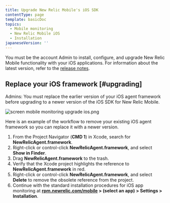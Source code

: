 ```yaml
---
title: Upgrade New Relic Mobile's iOS SDK
contentType: page
template: basicDoc
topics:
  - Mobile monitoring
  - New Relic Mobile iOS
  - Installation
japaneseVersion: ''
---
```


You must be the account Admin to install, configure, and upgrade New Relic Mobile functionality with your iOS applications. For information about the latest version, refer to the [release notes](/docs/releases/ios).

## Replace your iOS framework [#upgrading]

Admins: You must replace the earlier version of your iOS agent framework before upgrading to a newer version of the iOS SDK for New Relic Mobile.

![screen mobile monitoring upgrade ios.png](./images/screen-mobile-monitoring-upgrade-ios_0.png "screen mobile monitoring upgrade ios.png")

Here is an example of the workflow to remove your existing iOS agent framework so you can replace it with a newer version.

1. From the Project Navigator (**CMD 1**) in Xcode, search for **NewRelicAgent.framework**.
2. Right-click or control-click **NewRelicAgent.framework**, and select **Show in Finder**.
3. Drag **NewRelicAgent.framework** to the trash.
4. Verify that the Xcode project highlights the reference to **NewRelicAgent.framework** in red.
5. Right-click or control-click **NewRelicAgent.framework**, and select **Delete** to remove the obsolete reference from the project.
6. Continue with the standard installation procedures for iOS app monitoring at **[rpm.newrelic.com/mobile](https://rpm.newrelic.com/mobile) > (select an app) > Settings > Installation**.
